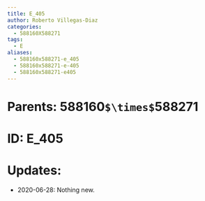 ```yaml
---
title: E_405
author: Roberto Villegas-Diaz
categories:
  - 588160X588271
tags:
  - E
aliases:
  - 588160x588271-e_405
  - 588160x588271-e-405
  - 588160x588271-e405
---
```


# **Parents**: 588160`$\times$`588271
# **ID**: E_405
# **Updates**: 
 - 2020-06-28: Nothing new.

